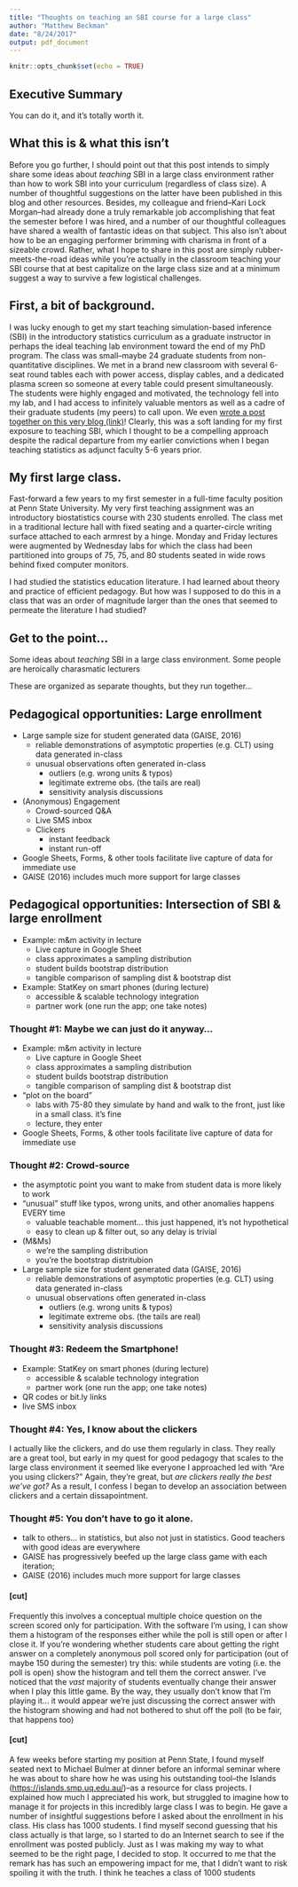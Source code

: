 ```yaml
---
title: "Thoughts on teaching an SBI course for a large class"
author: "Matthew Beckman"
date: "8/24/2017"
output: pdf_document
---
```


```r
knitr::opts_chunk$set(echo = TRUE)
```

## Executive Summary

You can do it, and it's totally worth it.   

## What this is & what this isn't

Before you go further, I should point out that this post intends to simply share some ideas about *teaching* SBI in a large class environment rather than how to work SBI into your curriculum (regardless of class size).  A number of thoughtful suggestions on the latter have been published in this blog and other resources.  Besides, my colleague and friend--Kari Lock Morgan--had already done a truly remarkable job accomplishing that feat the semester before I was hired, and a number of our thoughtful colleagues have shared a wealth of fantastic ideas on that subject. This also isn't about how to be an engaging performer brimming with charisma in front of a sizeable crowd. Rather, what I hope to share in this post are simply rubber-meets-the-road ideas while you're actually in the classroom teaching your SBI course that at best capitalize on the large class size and at a minimum suggest a way to survive a few logistical challenges.

## First, a bit of background. 

I was lucky enough to get my start teaching simulation-based inference (SBI) in the introductory statistics curriculum as a graduate instructor in perhaps the ideal teaching lab environment toward the end of my PhD program.  The class was small--maybe 24 graduate students from non-quantitative disciplines.  We met in a brand new classroom with several 6-seat round tables each with power access, display cables, and a dedicated plasma screen so someone at every table could present simultaneously.  The students were highly engaged and motivated, the technology fell into my lab, and I had access to infinitely valuable mentors as well as a cadre of their graduate students (my peers) to call upon.  We even [wrote a post together on this very blog (link)](https://www.causeweb.org/sbi/?p=422#more-422)!  Clearly, this was a soft landing for my first exposure to teaching SBI, which I thought to be a compelling approach despite the radical departure from my earlier convictions when I began teaching statistics as adjunct faculty 5-6 years prior. 

## My first large class.

Fast-forward a few years to my first semester in a full-time faculty position at Penn State University.  My very first teaching assignment was an introductory biostatistics course with 230 students enrolled.  The class met in a traditional lecture hall with fixed seating and a quarter-circle writing surface attached to each armrest by a hinge.  Monday and Friday lectures were augmented by Wednesday labs for which the class had been partitioned into groups of 75, 75, and 80 students seated in wide rows behind fixed computer monitors.  

I had studied the statistics education literature.  I had learned about theory and practice of efficient pedagogy.  But how was I supposed to do this in a class that was an order of magnitude larger than the ones that seemed to permeate the literature I had studied?  


## Get to the point...

Some ideas about *teaching* SBI in a large class environment.  Some people are heroically charasmatic lecturers

These are organized as separate thoughts, but they run together...

## Pedagogical opportunities: Large enrollment  
- Large sample size for student generated data (GAISE, 2016)
    - reliable demonstrations of asymptotic properties (e.g. CLT) using data generated in-class
    - unusual observations often generated in-class
        - outliers (e.g. wrong units & typos)
        - legitimate extreme obs. (the tails are real)
        - sensitivity analysis discussions
- (Anonymous) Engagement  
    - Crowd-sourced Q&A  
    - Live SMS inbox  
    - Clickers 
        - instant feedback  
        - instant run-off  
- Google Sheets, Forms, & other tools facilitate live capture of data for immediate use
- GAISE (2016) includes much more support for large classes

## Pedagogical opportunities: Intersection of SBI & large enrollment   
- Example: m&m activity in lecture  
    - Live capture in Google Sheet
    - class approximates a sampling distribution  
    - student builds bootstrap distribution  
    - tangible comparison of sampling dist & bootstrap dist  
- Example: StatKey on smart phones (during lecture)  
    - accessible & scalable technology integration  
    - partner work (one run the app; one take notes)  



### Thought #1: Maybe we can just do it anyway...

- Example: m&m activity in lecture  
    - Live capture in Google Sheet
    - class approximates a sampling distribution  
    - student builds bootstrap distribution  
    - tangible comparison of sampling dist & bootstrap dist  
- "plot on the board"
    - labs with 75-80 they simulate by hand and walk to the front, just like in a small class.  it's fine
    - lecture, they enter 
- Google Sheets, Forms, & other tools facilitate live capture of data for immediate use


### Thought #2: Crowd-source


- the asymptotic point you want to make from student data is more likely to work
- "unusual" stuff like typos, wrong units, and other anomalies happens EVERY time
    - valuable teachable moment... this just happened, it's not hypothetical
    - easy to clean up & filter out, so any delay is trivial
- (M&Ms) 
    - we're the sampling distribution
    - you're the bootstrap distritubion

- Large sample size for student generated data (GAISE, 2016)
    - reliable demonstrations of asymptotic properties (e.g. CLT) using data generated in-class
    - unusual observations often generated in-class
        - outliers (e.g. wrong units & typos)
        - legitimate extreme obs. (the tails are real)
        - sensitivity analysis discussions


### Thought #3: Redeem the Smartphone!

- Example: StatKey on smart phones (during lecture)  
    - accessible & scalable technology integration  
    - partner work (one run the app; one take notes)  
- QR codes or bit.ly links
- live SMS inbox

### Thought #4: Yes, I know about the clickers

I actually like the clickers, and do use them regularly in class. They really are a great tool, but early in my quest for good pedagogy that scales to the large class environment it seemed like everyone I approached led with "Are you using clickers?"  Again, they're great, but *are clickers really the best we've got?*  As a result, I confess I began to develop an association between clickers and a certain dissapointment.  



### Thought #5: You don't have to go it alone.

- talk to others... in statistics, but also not just in statistics.  Good teachers with good ideas are everywhere
- GAISE has progressively beefed up the large class game with each iteration; 
- GAISE (2016) includes much more support for large classes



#### [cut]
Frequently this involves a conceptual multiple choice question on the screen scored only for participation.  With the software I'm using, I can show them a histogram of the responses either while the poll is still open or after I close it.  If you're wondering whether students care about getting the right answer on a completely anonymous poll scored only for participation (out of maybe 150 during the semester) try this: while students are voting (i.e. the poll is open) show the histogram and tell them the correct answer.  I've noticed that the *vast* majority of students eventually change their answer when I play this little game.  By the way, they usually don't know that I'm playing it... it would appear we're just discussing the correct answer with the histogram showing and had not bothered to shut off the poll (to be fair, that happens too)


#### [cut]
A few weeks before starting my position at Penn State, I found myself seated next to Michael Bulmer at dinner before an informal seminar where he was about to share how he was using his outstanding tool--the Islands (<https://islands.smp.uq.edu.au/>)--as a resource for class projects.  I explained how much I appreciated his work, but struggled to imagine how to manage it for projects in this incredibly large class I was to begin.  He gave a number of insightful suggestions before I asked about the enrollment in his class.  His class has 1000 students.  I find myself second guessing that his class actually is that large, so I started to do an Internet search to see if the enrollment was posted publicly.  Just as I was making my way to what seemed to be the right page, I decided to stop.  It occurred to me that the remark has has such an empowering impact for me, that I didn't want to risk spoiling it with the truth.  I think he teaches a class of 1000 students


